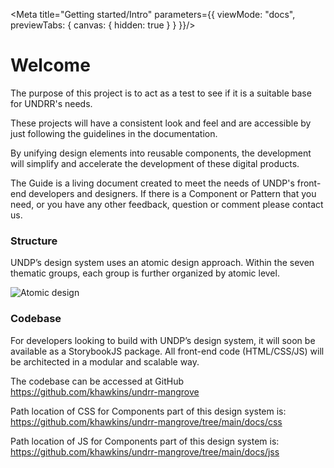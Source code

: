
<Meta
	title="Getting started/Intro"
	parameters={{
    viewMode: "docs",
    previewTabs: {
      canvas: { hidden: true }
    }
  }}/>

# Welcome

The purpose of this project is to act as a test to see if it is a suitable base for UNDRR's needs.

These projects will have a consistent look and feel and are accessible by just following the guidelines in the documentation.

By unifying design elements into reusable components, the development will simplify and accelerate the development of these digital products.

The Guide is a living document created to meet the needs of UNDP's front-end developers and designers. If there is a Component or Pattern that you need, or you have any other feedback, question or comment please contact us.

### Structure

UNDP’s design system uses an atomic design approach. Within the seven thematic groups, each group is further organized by atomic level.

![Atomic design](images/atomic.png)

### Codebase

For developers looking to build with UNDP’s design system, it will soon be available as a StorybookJS package. All front-end code (HTML/CSS/JS) will be architected in a modular and scalable way.

The codebase can be accessed at GitHub https://github.com/khawkins/undrr-mangrove

Path location of CSS for Components part of this design system is: https://github.com/khawkins/undrr-mangrove/tree/main/docs/css

Path location of JS for Components part of this design system is: https://github.com/khawkins/undrr-mangrove/tree/main/docs/jss


